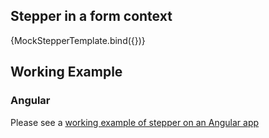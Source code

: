 

## Stepper in a form context

<Canvas>
  <Story name="Example">{MockStepperTemplate.bind({})}</Story>
</Canvas>

## Working Example 

### Angular 

Please see a [working example of stepper on an Angular app](https://stackblitz.com/github/clukhei/angular-stepper)